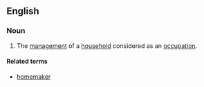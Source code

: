 ==English==
===Noun===
{{en-noun|-}}
# The [[management]] of a [[household]] considered as an [[occupation]].
====Related terms====
*[[homemaker]]